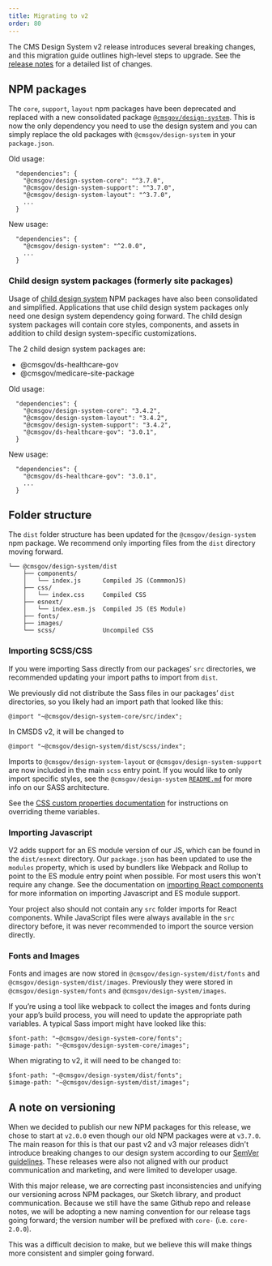 ```yaml
---
title: Migrating to v2
order: 80
---
```


The CMS Design System v2 release introduces several breaking changes, and this migration guide outlines high-level steps to upgrade. See the [release notes](https://github.com/CMSgov/design-system/releases/tag/core-2.0.0) for a detailed list of changes.

## NPM packages

The `core`, `support`, `layout` npm packages have been deprecated and replaced with a new consolidated package [`@cmsgov/design-system`](https://www.npmjs.com/package/@cmsgov/design-system). This is now the only dependency you need to use the design system and you can simply replace the old packages with `@cmsgov/design-system` in your `package.json`.

Old usage:

```
  "dependencies": {
    "@cmsgov/design-system-core": "^3.7.0",
    "@cmsgov/design-system-support": "^3.7.0",
    "@cmsgov/design-system-layout": "^3.7.0",
    ...
  }
```

New usage:

```
  "dependencies": {
    "@cmsgov/design-system": "^2.0.0",
    ...
  }
```

### Child design system packages (formerly site packages)

Usage of [child design system](/getting-started/child-design-systems/) NPM packages have also been consolidated and simplified. Applications that use child design system packages only need one design system dependency going forward. The child design system packages will contain core styles, components, and assets in addition to child design system-specific customizations.

The 2 child design system packages are:

- @cmsgov/ds-healthcare-gov
- @cmsgov/medicare-site-package

Old usage:

```
  "dependencies": {
    "@cmsgov/design-system-core": "3.4.2",
    "@cmsgov/design-system-layout": "3.4.2",
    "@cmsgov/design-system-support": "3.4.2",
    "@cmsgov/ds-healthcare-gov": "3.0.1",
  }
```

New usage:

```
  "dependencies": {
    "@cmsgov/ds-healthcare-gov": "3.0.1",
    ...
  }
```

## Folder structure

The `dist` folder structure has been updated for the `@cmsgov/design-system` npm package. We recommend only importing files from the `dist` directory moving forward.

```
└── @cmsgov/design-system/dist
    ├── components/
    │   └── index.js      Compiled JS (CommmonJS)
    ├── css/
    │   └── index.css     Compiled CSS
    ├── esnext/
    │   └── index.esm.js  Compiled JS (ES Module)
    ├── fonts/
    ├── images/
    └── scss/             Uncompiled CSS
```

### Importing SCSS/CSS

If you were importing Sass directly from our packages’ `src` directories, we recommended updating your import paths to import from `dist`.

We previously did not distribute the Sass files in our packages’ `dist` directories, so you likely had an import path that looked like this:

```
@import "~@cmsgov/design-system-core/src/index";
```

In CMSDS v2, it will be changed to

```
@import "~@cmsgov/design-system/dist/scss/index";
```

Imports to `@cmsgov/design-system-layout` or `@cmsgov/design-system-support` are now included in the main `scss` entry point. If you would like to only import specific styles, see the `@cmsgov/design-system` [`README.md`](https://github.com/CMSgov/design-system/blob/main/packages/design-system/README.md#file-structure) for more info on our SASS architecture.

See the [CSS custom properties documentation](/getting-started/for-developers/#css-custom-properties) for instructions on overriding theme variables.

### Importing Javascript

V2 adds support for an ES module version of our JS, which can be found in the `dist/esnext` directory. Our `package.json` has been updated to use the `modules` property, which is used by bundlers like Webpack and Rollup to point to the ES module entry point when possible. For most users this won't require any change. See the documentation on [importing React components](/getting-started/for-developers/#using-reactpreact-components) for more information on importing Javascript and ES module support.

Your project also should not contain any `src` folder imports for React components. While JavaScript files were always available in the `src` directory before, it was never recommended to import the source version directly.

### Fonts and Images

Fonts and images are now stored in `@cmsgov/design-system/dist/fonts` and `@cmsgov/design-system/dist/images`. Previously they were stored in `@cmsgov/design-system/fonts` and `@cmsgov/design-system/images`.

If you’re using a tool like webpack to collect the images and fonts during your app’s build process, you will need to update the appropriate path variables. A typical Sass import might have looked like this:

```
$font-path: "~@cmsgov/design-system-core/fonts";
$image-path: "~@cmsgov/design-system-core/images";
```

When migrating to v2, it will need to be changed to:

```
$font-path: "~@cmsgov/design-system/dist/fonts";
$image-path: "~@cmsgov/design-system/dist/images";
```

## A note on versioning

When we decided to publish our new NPM packages for this release, we chose to start at `v2.0.0` even though our old NPM packages were at `v3.7.0`. The main reason for this is that our past v2 and v3 major releases didn't introduce breaking changes to our design system according to our [SemVer guidelines](https://github.com/CMSgov/design-system/blob/main/guides/RELEASE-PROCESS.md#versioning). These releases were also not aligned with our product communication and marketing, and were limited to developer usage.

With this major release, we are correcting past inconsistencies and unifying our versioning across NPM packages, our Sketch library, and product communication. Because we still have the same Github repo and release notes, we will be adopting a new naming convention for our release tags going forward; the version number will be prefixed with `core-` (i.e. `core-2.0.0`).

This was a difficult decision to make, but we believe this will make things more consistent and simpler going forward.
